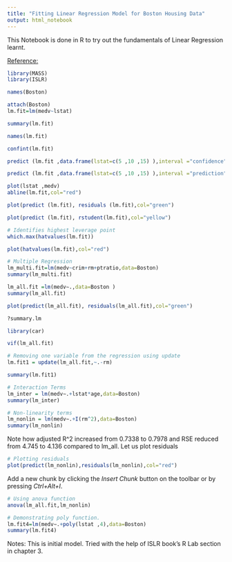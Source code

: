 ---
title: "Fitting Linear Regression Model for Boston Housing Data"
output: html_notebook
---

This Notebook is done in R to try out the fundamentals of Linear Regression learnt.


[Reference:](https://blog.rstudio.com/2016/10/05/r-notebooks)

```{r}
library(MASS)
library(ISLR)
```
```{r}
names(Boston)
```

```{r}
attach(Boston)
lm.fit=lm(medv~lstat)
```

```{r}
summary(lm.fit)
```

```{r}
names(lm.fit)
```

```{r}
confint(lm.fit)
```

```{r}
predict (lm.fit ,data.frame(lstat=c(5 ,10 ,15) ),interval ="confidence")
```

```{r}
predict (lm.fit ,data.frame(lstat=c(5 ,10 ,15) ),interval ="prediction")
```

```{r}
plot(lstat ,medv)
abline(lm.fit,col="red")
```

```{r}
plot(predict (lm.fit), residuals (lm.fit),col="green")
```

```{r}
plot(predict (lm.fit), rstudent(lm.fit),col="yellow")
```

```{r}
# Identifies highest leverage point 
which.max(hatvalues(lm.fit))
```

```{r}
plot(hatvalues(lm.fit),col="red")
```

```{r}
# Multiple Regression
lm_multi.fit=lm(medv~crim+rm+ptratio,data=Boston)
summary(lm_multi.fit)
```

```{r}
lm_all.fit =lm(medv∼.,data=Boston )
summary(lm_all.fit)
```
```{r}
plot(predict(lm_all.fit), residuals(lm_all.fit),col="green")
```
```{r}
?summary.lm
```

```{r}
library(car)
```

```{r}
vif(lm_all.fit)
```

```{r}
# Removing one variable from the regression using update
lm.fit1 = update(lm_all.fit,~.-rm)
```

```{r}
summary(lm.fit1)
```

```{r}
# Interaction Terms
lm_inter = lm(medv∼.+lstat*age,data=Boston)
summary(lm_inter)
```

```{r}
# Non-linearity terms
lm_nonlin = lm(medv∼.+I(rm^2),data=Boston)
summary(lm_nonlin)
```
Note how adjusted R^2 increased from 0.7338 to 0.7978 and RSE reduced from 4.745 to 4.136 compared to lm_all. Let us plot residuals
```{r}
# Plotting residuals
plot(predict(lm_nonlin),residuals(lm_nonlin),col="red")
```

Add a new chunk by clicking the *Insert Chunk* button on the toolbar or by pressing *Ctrl+Alt+I*.
```{r}
# Using anova function
anova(lm_all.fit,lm_nonlin)
```

```{r}
# Demonstrating poly function. 
lm.fit4=lm(medv∼.+poly(lstat ,4),data=Boston)
summary(lm.fit4)
```

Notes: This is initial model. Tried with the help of ISLR book's R Lab section in chapter 3. 